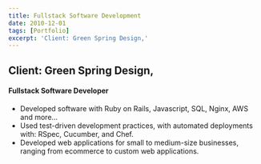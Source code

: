 ```yaml
---
title: Fullstack Software Development
date: 2010-12-01
tags: [Portfolio]
excerpt: 'Client: Green Spring Design,'
---
```

## Client: Green Spring Design,

#### Fullstack Software Developer
- Developed software with Ruby on Rails, Javascript, SQL, Nginx, AWS and more...
- Used test-driven development practices, with automated deployments with: RSpec, Cucumber, and Chef.
- Developed web applications for small to medium-size businesses, ranging from ecommerce to custom web applications.

<!-- Image -->
